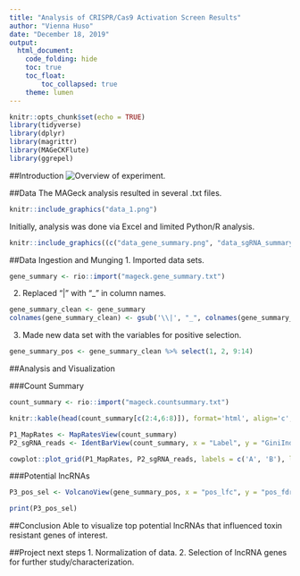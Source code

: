 ```yaml
---
title: "Analysis of CRISPR/Cas9 Activation Screen Results"
author: "Vienna Huso"
date: "December 18, 2019"
output: 
  html_document:
    code_folding: hide
    toc: true
    toc_float:
        toc_collapsed: true
    theme: lumen
---
```

```r
knitr::opts_chunk$set(echo = TRUE)
library(tidyverse)
library(dplyr)
library(magrittr)
library(MAGeCKFlute)
library(ggrepel)
```

##Introduction
![Overview of experiment.](experiment_overview.png)

##Data 
The MAGeck analysis resulted in several .txt files.

```r
knitr::include_graphics("data_1.png")
```

Initially, analysis was done via Excel and limited Python/R analysis.
```r
knitr::include_graphics((c("data_gene_summary.png", "data_sgRNA_summary.png")))
```


##Data Ingestion and Munging
1. Imported data sets.

```r
gene_summary <- rio::import("mageck.gene_summary.txt")
```
2. Replaced "|" with "_" in column names.
```r
gene_summary_clean <- gene_summary 
colnames(gene_summary_clean) <- gsub('\\|', "_", colnames(gene_summary_clean))
```
3. Made new data set with the variables for positive selection.
```r
gene_summary_pos <- gene_summary_clean %>% select(1, 2, 9:14) 

```


##Analysis and Visualization

###Count Summary

```r
count_summary <- rio::import("mageck.countsummary.txt")

knitr::kable(head(count_summary[c(2:4,6:8)]), format='html', align='c', caption='Screen Results: MAGeck Count Summary', padding = 9, label = NULL, escape = TRUE)

```



```r

P1_MapRates <- MapRatesView(count_summary) 
P2_sgRNA_reads <- IdentBarView(count_summary, x = "Label", y = "GiniIndex", ylab = "Gini index", main = "Evenness of sgRNA reads") 

cowplot::plot_grid(P1_MapRates, P2_sgRNA_reads, labels = c('A', 'B'), label_size = 12)
```


###Potential lncRNAs
```r


P3_pos_sel <- VolcanoView(gene_summary_pos, x = "pos_lfc", y = "pos_fdr", Label = "id", main = "Overview of lncRNA selection", force = 10)

print(P3_pos_sel)

```



##Conclusion
Able to visualize top potential lncRNAs that influenced toxin resistant genes of interest. 

##Project next steps
1. Normalization of data.
2. Selection of lncRNA genes for further study/characterization.
